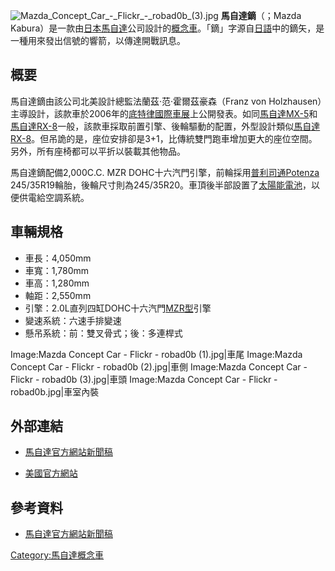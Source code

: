 [[File:Mazda_Concept_Car_-_Flickr_-_robad0b_(3).jpg|thumb]]
'''馬自達鏑'''（{{lang-ja|マツダ・鏑〔かぶら〕}}；Mazda Kabura）是一款由[[日本|日本]][[馬自達|馬自達]]公司設計的[[概念車|概念車]]。「鏑」字源自[[日語|日語]]中的鏑矢，是一種用來發出信號的響箭，以傳達開戰訊息。

== 概要 ==
馬自達鏑由該公司北美設計總監法蘭茲·范·霍爾茲豪森（Franz von Holzhausen）主導設計，該款車於2006年的[[底特律車展|底特律國際車展]]上公開發表。如同[[馬自達MX-5|馬自達MX-5]]和[[馬自達RX-8|馬自達RX-8]]一般，該款車採取前置引擎、後輪驅動的配置，外型設計類似[[馬自達RX-8|馬自達RX-8]]。但吊詭的是，座位安排卻是3+1，比傳統雙門跑車增加更大的座位空間。另外，所有座椅都可以平折以裝載其他物品。

馬自達鏑配備2,000C.C. MZR DOHC十六汽門引擎，前輪採用[[普利司通|普利司通]]Potenza 245/35R19輪胎，後輪尺寸則為245/35R20。車頂後半部設置了[[太陽能電池|太陽能電池]]，以便供電給空調系統。

== 車輛規格 ==
* 車長：4,050mm
* 車寬：1,780mm
* 車高：1,280mm
* 軸距：2,550mm
* 引擎：2.0L直列四缸DOHC十六汽門[[馬自達MZR引擎|MZR型]]引擎
* 變速系統：六速手排變速
* 懸吊系統：前：雙叉骨式；後：多連桿式

<gallery>
Image:Mazda Concept Car - Flickr - robad0b (1).jpg|車尾
Image:Mazda Concept Car - Flickr - robad0b (2).jpg|車側
Image:Mazda Concept Car - Flickr - robad0b (3).jpg|車頭
Image:Mazda Concept Car - Flickr - robad0b.jpg|車室內裝
</gallery>

== 外部連結 ==
*{{ja}} [https://web.archive.org/web/20100712095404/http://www.mazda.co.jp/corporate/publicity/release/2005/200512/051213.html 馬自達官方網站新聞稿]
*{{en}} [http://www.mazdausa.com/MusaWeb/displayPage.action?pageParameter=upcomingKabura 美國官方網站] {{Wayback|url=http://www.mazdausa.com/MusaWeb/displayPage.action?pageParameter=upcomingKabura |date=20160303172714 }}

== 參考資料 ==
*{{ja}} [https://web.archive.org/web/20100712095404/http://www.mazda.co.jp/corporate/publicity/release/2005/200512/051213.html 馬自達官方網站新聞稿]
{{reflist}}

{{Mazda Concept}}

{{car-stub}}

[[Category:馬自達概念車|Category:馬自達概念車]]